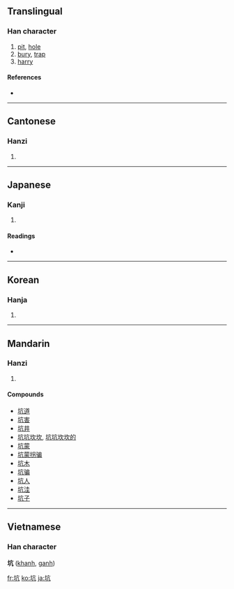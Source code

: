 {{see|阬}}
==Translingual==

===Han character===
{{Han char|rn=32|rad=土|as=04|sn=7|four=4011<sub>7</sub>|canj=土卜竹弓 (GYHN)}}

# [[pit]], [[hole]]
# [[bury]], [[trap]]
# [[harry]]

====References====
* {{Han ref|kx=0226.010|dkj=04932|dj=0460.080|hdz=10426.090|uh=5751|ud=22353|bh=A77C|bd=42876}}

----

==Cantonese==

===Hanzi===
{{yue-hanzi|jyut=|y=haang1}}

# {{defn|Cantonese}}

----

==Japanese==

===Kanji===
{{ja-kanji|grade=c|rs=土04}}

# {{defn|Japanese}}

====Readings====
* {{ja-readings|on=[[こう]] (kō)|kun=[[あな]] (ana), [[あなにする]] (ananisuru)}}

----

==Korean==

===Hanja===
{{ko-hanja|hangeul=갱|rv=gaeng|mr=kaeng}}

# {{defn|Korean}}

----

==Mandarin==

===Hanzi===
{{cmn-hanzi|pin=[[kēng]] ([[keng1]])|wg=k'eng<sup>1</sup>}}

# {{defn|Mandarin}}

====Compounds====
* [[坑道]]
* [[坑害]]
* [[坑井]]
* [[坑坑坎坎]], [[坑坑坎坎的]]
* [[坑蒙]]
* [[坑蒙拐骗]]
* [[坑木]]
* [[坑骗]]
* [[坑人]]
* [[坑洼]]
* [[坑子]]

----

==Vietnamese==
===Han character===
'''坑''' ([[khanh]], [[ganh]])

[[fr:坑]]
[[ko:坑]]
[[ja:坑]]